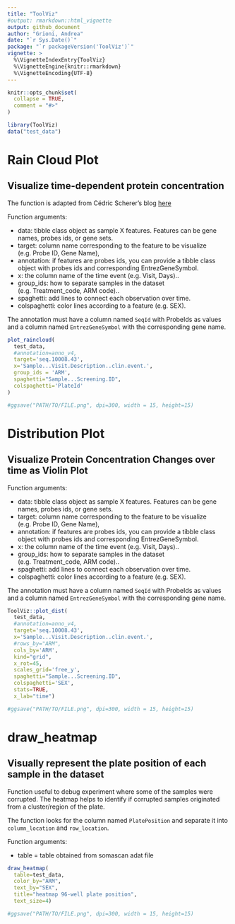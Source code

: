 ```yaml
---
title: "ToolViz"
#output: rmarkdown::html_vignette
output: github_document
author: "Grioni, Andrea"
date: "`r Sys.Date()`"
package: "`r packageVersion('ToolViz')`"
vignette: >
  %\VignetteIndexEntry{ToolViz}
  %\VignetteEngine{knitr::rmarkdown}
  %\VignetteEncoding{UTF-8}
---
```


```r
knitr::opts_chunk$set(
  collapse = TRUE,
  comment = "#>"
)
```

```r
library(ToolViz)
data("test_data")
```

# Rain Cloud Plot
## Visualize time-dependent protein concentration

The function is adapted from Cédric Scherer's blog [here](https://www.cedricscherer.com/2021/06/06/visualizing-distributions-with-raincloud-plots-and-how-to-create-them-with-ggplot2/)

Function arguments:

- data: tibble class object as sample X features. Features can be gene names, probes ids, or gene sets.
- target: column name corresponding to the feature to be visualize (e.g. Probe ID, Gene Name),
- annotation: if features are probes ids, you can provide a tibble class object with probes ids and corresponding EntrezGeneSymbol.
- x: the column name of the time event (e.g. Visit, Days)..
- group_ids: how to separate samples in the dataset (e.g. Treatment_code, ARM code)..
- spaghetti: add lines to connect each observation over time.
- colspaghetti: color lines according to a feature (e.g. SEX).

The annotation must have a column named `SeqId` with ProbeIds as values and a column named `EntrezGeneSymbol` with the corresponding gene name.

```r
plot_raincloud(
  test_data,
  #annotation=anno_v4,
  target='seq.10008.43',
  x='Sample...Visit.Description..clin.event.',
  group_ids = 'ARM',
  spaghetti="Sample...Screening.ID",
  colspaghetti='PlateId'
)

#ggsave("PATH/TO/FILE.png", dpi=300, width = 15, height=15)
```

# Distribution Plot
## Visualize Protein Concentration Changes over time as Violin Plot

Function arguments:

- data: tibble class object as sample X features. Features can be gene names, probes ids, or gene sets.
- target: column name corresponding to the feature to be visualize (e.g. Probe ID, Gene Name),
- annotation: if features are probes ids, you can provide a tibble class object with probes ids and corresponding EntrezGeneSymbol.
- x: the column name of the time event (e.g. Visit, Days)..
- group_ids: how to separate samples in the dataset (e.g. Treatment_code, ARM code)..
- spaghetti: add lines to connect each observation over time.
- colspaghetti: color lines according to a feature (e.g. SEX).

The annotation must have a column named `SeqId` with ProbeIds as values and a column named `EntrezGeneSymbol` with the corresponding gene name.

```r
ToolViz::plot_dist(
  test_data,
  #annotation=anno_v4,
  target='seq.10008.43',
  x='Sample...Visit.Description..clin.event.',
  #rows_by="ARM",
  cols_by='ARM',
  kind="grid",
  x_rot=45,
  scales_grid='free_y',
  spaghetti="Sample...Screening.ID",
  colspaghetti='SEX',
  stats=TRUE,
  x_lab="time")

#ggsave("PATH/TO/FILE.png", dpi=300, width = 15, height=15)

```

# draw_heatmap
## Visually represent the plate position of each sample in the dataset

Function useful to debug experiment where some of the samples were corrupted.
The heatmap helps to identify if corrupted samples originated from a cluster/region of the plate.

The function looks for the column named `PlatePosition` and separate it into `column_location` and `row_location`.

Function arguments:

- table = table obtained from somascan adat file

```r

draw_heatmap(
  table=test_data,
  color_by="ARM",
  text_by="SEX",
  title="heatmap 96-well plate position",
  text_size=4)

#ggsave("PATH/TO/FILE.png", dpi=300, width = 15, height=15)
```

